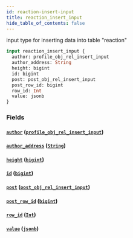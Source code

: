 ```yaml
---
id: reaction-insert-input
title: reaction_insert_input
hide_table_of_contents: false
---
```


input type for inserting data into table "reaction"

```graphql
input reaction_insert_input {
  author: profile_obj_rel_insert_input
  author_address: String
  height: bigint
  id: bigint
  post: post_obj_rel_insert_input
  post_row_id: bigint
  row_id: Int
  value: jsonb
}
```

### Fields

#### [`author`](#) ([`profile_obj_rel_insert_input`](../inputs/profile-obj-rel-insert-input))

#### [`author_address`](#) ([`String`](../scalars/string))

#### [`height`](#) ([`bigint`](../scalars/bigint))

#### [`id`](#) ([`bigint`](../scalars/bigint))

#### [`post`](#) ([`post_obj_rel_insert_input`](../inputs/post-obj-rel-insert-input))

#### [`post_row_id`](#) ([`bigint`](../scalars/bigint))

#### [`row_id`](#) ([`Int`](../scalars/int))

#### [`value`](#) ([`jsonb`](../scalars/jsonb))
